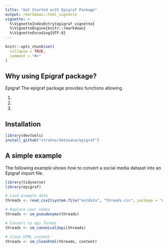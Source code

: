 ```yaml
---
title: "Get Started with Epigraf Package"
output: rmarkdown::html_vignette
vignette: >
  %\VignetteIndexEntry{epigraf_vignette}
  %\VignetteEngine{knitr::rmarkdown}
  %\VignetteEncoding{UTF-8}
---
```


```r
knitr::opts_chunk$set(
  collapse = TRUE,
  comment = "#>"
)
```

## Why using Epigraf package? 

Epigraf 
The epigraf package provides functions allowing 

  1. 
  2. 
  3.

## Installation 

```r
library(devtools)
install_github("strohne/datavana/epigraf")
```

## A simple example 
The following example shows how to convert a social media dataset into an Epigraf import file. 

```r
library(tidyverse)
library(epigraf)

# Load example data
threads <- read_csv2(system.file("extdata", "threads.csv", package = "epigraf"))

# Replace user names
threads <- sm_pseudonyms(threads)

# Convert to epi format
threads <- sm_canonical2epi(threads)

# Clean HTML content
threads <- sm_cleanhtml(threads, content)
```
